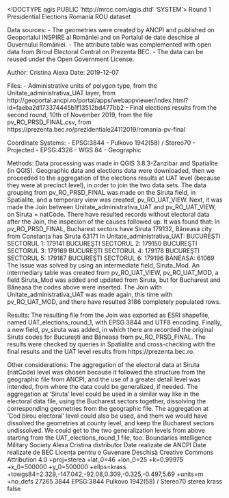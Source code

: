 <!DOCTYPE qgis PUBLIC 'http://mrcc.com/qgis.dtd' 'SYSTEM'>
<qgis version="3.8.3-Zanzibar">
  <identifier>Round 1</identifier>
  <parentidentifier>Presidential Elections Romania</parentidentifier>
  <language>ROU</language>
  <type>dataset</type>
  <title>Romania 2019 Presidential Elections - Geographic data at UAT level, Round 1</title>
  <abstract>

Data sources:
- The geometries were created by ANCPI and published on Geoportalul INSPIRE al României and on Portalul de date deschise al Guvernului României. 
- The attribute table was complemented with open data from Biroul Electoral Central on Prezenta BEC.
- The data can be reused under the Open Government License.

Author: Cristina Alexa
Date: 2019-12-07

Files:
- Administrative units of polygon type, from the Unitate_administrativa_UAT layer, from http://geoportal.ancpi.ro/portal/apps/webappviewer/index.html?id=faeba2d173374445b1f13512bd477bb2
- Final elections results from the second round, 10th of November 2019, from the file pv_RO_PRSD_FINAL.csv, from https://prezenta.bec.ro/prezidentiale24112019/romania-pv-final

Coordinate Systems:
- EPSG:3844 - Pulkovo 1942(58) / Stereo70 - Projected
- EPSG:4326 - WGS 84 - Geographic

Methods:
  Data processing was made in QGIS 3.8.3-Zanzibar and Spatialite (in QGIS).
  Geographic data and elections data were downloaded, then we proceeded to the aggregation of the elections results at UAT level (because they were at precinct level), in order to join the two data sets.
  The data grouping from pv_RO_PRSD_FINAL was made on the Siruta field, in Spatialite, and a temporary view was created, pv_RO_UAT_VIEW.
  Next, it was made the Join between Unitate_administrativa_UAT and pv_RO_UAT_VIEW, on Siruta = natCode.
  There have resulted records without electoral data after the Join, the inspecion of the causes followed up.
  It was found that:
    In pv_RO_PRSD_FINAL, Bucharest sectors have Siruta 179132, Băneasa city from Constanța has Siruta 63171
    In Unitate_administrativa_UAT:
      BUCUREŞTI SECTORUL 1: 179141
      BUCUREŞTI SECTORUL 2: 179150
      BUCUREŞTI SECTORUL 3: 179169
      BUCUREŞTI SECTORUL 4: 179178
      BUCUREŞTI SECTORUL 5: 179187
      BUCUREŞTI SECTORUL 6: 179196
      BĂNEASA: 61069
  The issue was solved by using an intermediate field, Siruta_Mod. An intermediary table was created from pv_RO_UAT_VIEW,  pv_RO_UAT_MOD, a field Siruta_Mod was added and updated from Siruta, but for Bucharest and Băneasa the codes above were inserted.
  The Join with Unitate_administrativa_UAT was made again, this time with pv_RO_UAT_MOD, and there have resulted 3186 completely populated rows.

Results:
  The resulting file from the Join was exported as ESRI shapefile, named UAT_elections_round_1, with EPSG 3844 and UTF8 encoding.
  Finally, a new field, pv_siruta was added, in which there are recorded the original Siruta codes for București and Băneasa from pv_RO_PRSD_FINAL.
  The results were checked by queries in Spatialite and cross-checking with the final results and the UAT level results from https://prezenta.bec.ro.

Other considerations:
  The aggregation of the electoral data at Siruta (natCode) level was chosen because it followed the structure from the geographic file from ANCPI, and the use of a greater detail level was intended, from where the data could be generalized, if needed.
  The aggregation at 'Siruta' level could be used in a similar way like in the electoral data file, using the Bucharest sectors together, dissolving the corresponding geometries from the geographic file.
  The aggregation at 'Cod birou electoral' level could also be used, and them we would have dissolved the geometries at county level, and keep the Bucharest sectors undissolved.
  We could get to the two generalization levels from above starting from the UAT_elections_round_1 file, too.
  </abstract>
  <keywords vocabulary="gmd:topicCategory">
    <keyword>Boundaries</keyword>
    <keyword>Intelligence Military</keyword>
    <keyword>Society</keyword>
  </keywords>
  <contact>
    <name>Alexa Cristina</name>
    <organization></organization>
    <position></position>
    <voice></voice>
    <fax></fax>
    <email></email>
    <role>distributor</role>
  </contact>
  <links>
    <link format="" url="http://geoportal.ancpi.ro/geoportal/catalog/main/home.page" name="Geoportal ANCPI" size="" description="" type="information" mimeType=""/>
    <link format="" url="https://prezenta.bec.ro/" name="Prezenta BEC" size="" description="" type="information" mimeType=""/>
  </links>
  <fees></fees>
  <rights>Date realizate de ANCPI</rights>
  <rights>Date realizate de BEC</rights>
  <rights>Licența pentru o Guvenare Deschisă</rights>
  <license>Creative Commons Attribution 4.0</license>
  <encoding></encoding>
  <crs>
    <spatialrefsys>
      <proj4>+proj=sterea +lat_0=46 +lon_0=25 +k=0.99975 +x_0=500000 +y_0=500000 +ellps=krass +towgs84=2.329,-147.042,-92.08,0.309,-0.325,-0.497,5.69 +units=m +no_defs</proj4>
      <srsid>27265</srsid>
      <srid>3844</srid>
      <authid>EPSG:3844</authid>
      <description>Pulkovo 1942(58) / Stereo70</description>
      <projectionacronym>sterea</projectionacronym>
      <ellipsoidacronym>krass</ellipsoidacronym>
      <geographicflag>false</geographicflag>
    </spatialrefsys>
  </crs>
  <extent>
    <spatial dimensions="2" crs="EPSG:3844" maxx="870675.32620000001043081" maxz="0" minz="0" miny="235511.51379999998607673" maxy="753193.36759999999776483" minx="134131.84779999998863786"/>
    <temporal>
      <period>
        <start></start>
        <end></end>
      </period>
    </temporal>
  </extent>
</qgis>
